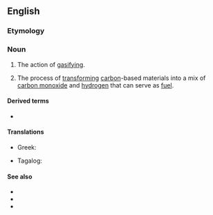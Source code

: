 ==English==
{{wikipedia}}

===Etymology===
{{suffix|en|gas|ification}}

===Noun===
{{en-noun|~}}

# The action of [[gasify]]ing.
# {{lb|en|chemistry}} The process of [[transform]]ing [[carbon]]-based materials into a mix of [[carbon monoxide]] and [[hydrogen]] that can serve as [[fuel]].

====Derived terms====
* {{l|en|regasification}}

====Translations====
{{trans-top|action of gasifying}}
* Greek: {{t+|el|αεριοποίηση|f}}
{{trans-mid}}
* Tagalog: {{t|tl|sabuhag}}
{{trans-bottom}}

====See also====
* {{l|en|boiling}}
* {{l|en|sublimation}}
* {{l|en|syngas}}